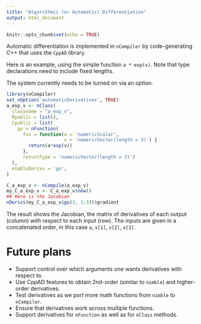 ```yaml
---
title: "Algorithmic (or Automatic) Differentiation"
output: html_document
---
```


```r
knitr::opts_chunk$set(echo = TRUE)
```

Automatic differentiation is implemented in `nCompiler` by code-generating C++ that uses the `CppAD` library.

Here is an example, using the simple function `a * exp(v)`.  Note that type declarations need to include fixed lengths.

The system currently needs to be turned on via an option.

```r
library(nCompiler)
set_nOption('automaticDerivatives', TRUE)
a_exp_v <- nClass(
  classname = "a_exp_v",
  Rpublic = list(),
  Cpublic = list(
    go = nFunction(
      fun = function(a = 'numericScalar',
                     v = 'numericVector(length = 3)') {
        return(a*exp(v))
      },
      returnType = 'numericVector(length = 3)')
  ),
  enableDerivs = 'go',
)

C_a_exp_v <- nCompile(a_exp_v)
my_C_a_exp_v <- C_a_exp_v$new()
## Here is the Jacobian
nDerivs(my_C_a_exp_v$go(2, 1:3))$gradient
```

The result shows the Jacobian, the matrix of derivatives of each output (column) with respect to each input (row).  The inputs are given in a concatenated order, in this case `a`, `x[1]`, `x[2]`, `x[3]`.

# Future plans

- Support control over which arguments one wants derivatives with respect to.
- Use CppAD features to obtain 2nd-order (similar to `nimble`) and higher-order derivatives.
- Test derivatives as we port more math functions from `nimble` to `nCompiler`.
- Ensure that derivatives work across multiple functions.
- Support derivatives for `nFunction` as well as for `nClass` methods.